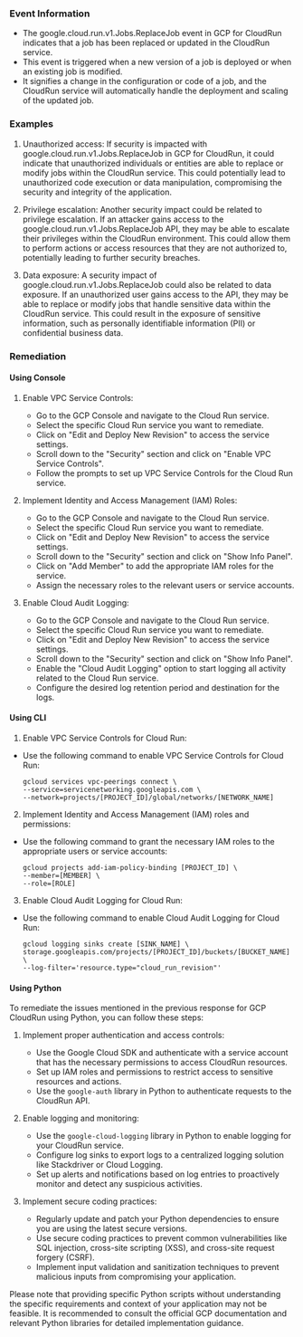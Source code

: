 
### Event Information

- The google.cloud.run.v1.Jobs.ReplaceJob event in GCP for CloudRun indicates that a job has been replaced or updated in the CloudRun service.
- This event is triggered when a new version of a job is deployed or when an existing job is modified.
- It signifies a change in the configuration or code of a job, and the CloudRun service will automatically handle the deployment and scaling of the updated job.


### Examples

1. Unauthorized access: If security is impacted with google.cloud.run.v1.Jobs.ReplaceJob in GCP for CloudRun, it could indicate that unauthorized individuals or entities are able to replace or modify jobs within the CloudRun service. This could potentially lead to unauthorized code execution or data manipulation, compromising the security and integrity of the application.

2. Privilege escalation: Another security impact could be related to privilege escalation. If an attacker gains access to the google.cloud.run.v1.Jobs.ReplaceJob API, they may be able to escalate their privileges within the CloudRun environment. This could allow them to perform actions or access resources that they are not authorized to, potentially leading to further security breaches.

3. Data exposure: A security impact of google.cloud.run.v1.Jobs.ReplaceJob could also be related to data exposure. If an unauthorized user gains access to the API, they may be able to replace or modify jobs that handle sensitive data within the CloudRun service. This could result in the exposure of sensitive information, such as personally identifiable information (PII) or confidential business data.

### Remediation

#### Using Console

1. Enable VPC Service Controls:
   - Go to the GCP Console and navigate to the Cloud Run service.
   - Select the specific Cloud Run service you want to remediate.
   - Click on "Edit and Deploy New Revision" to access the service settings.
   - Scroll down to the "Security" section and click on "Enable VPC Service Controls".
   - Follow the prompts to set up VPC Service Controls for the Cloud Run service.

2. Implement Identity and Access Management (IAM) Roles:
   - Go to the GCP Console and navigate to the Cloud Run service.
   - Select the specific Cloud Run service you want to remediate.
   - Click on "Edit and Deploy New Revision" to access the service settings.
   - Scroll down to the "Security" section and click on "Show Info Panel".
   - Click on "Add Member" to add the appropriate IAM roles for the service.
   - Assign the necessary roles to the relevant users or service accounts.

3. Enable Cloud Audit Logging:
   - Go to the GCP Console and navigate to the Cloud Run service.
   - Select the specific Cloud Run service you want to remediate.
   - Click on "Edit and Deploy New Revision" to access the service settings.
   - Scroll down to the "Security" section and click on "Show Info Panel".
   - Enable the "Cloud Audit Logging" option to start logging all activity related to the Cloud Run service.
   - Configure the desired log retention period and destination for the logs.

#### Using CLI

1. Enable VPC Service Controls for Cloud Run:
- Use the following command to enable VPC Service Controls for Cloud Run:
  ```
  gcloud services vpc-peerings connect \
  --service=servicenetworking.googleapis.com \
  --network=projects/[PROJECT_ID]/global/networks/[NETWORK_NAME]
  ```

2. Implement Identity and Access Management (IAM) roles and permissions:
- Use the following command to grant the necessary IAM roles to the appropriate users or service accounts:
  ```
  gcloud projects add-iam-policy-binding [PROJECT_ID] \
  --member=[MEMBER] \
  --role=[ROLE]
  ```

3. Enable Cloud Audit Logging for Cloud Run:
- Use the following command to enable Cloud Audit Logging for Cloud Run:
  ```
  gcloud logging sinks create [SINK_NAME] \
  storage.googleapis.com/projects/[PROJECT_ID]/buckets/[BUCKET_NAME] \
  --log-filter='resource.type="cloud_run_revision"'
  ```

#### Using Python

To remediate the issues mentioned in the previous response for GCP CloudRun using Python, you can follow these steps:

1. Implement proper authentication and access controls:
   - Use the Google Cloud SDK and authenticate with a service account that has the necessary permissions to access CloudRun resources.
   - Set up IAM roles and permissions to restrict access to sensitive resources and actions.
   - Use the `google-auth` library in Python to authenticate requests to the CloudRun API.

2. Enable logging and monitoring:
   - Use the `google-cloud-logging` library in Python to enable logging for your CloudRun service.
   - Configure log sinks to export logs to a centralized logging solution like Stackdriver or Cloud Logging.
   - Set up alerts and notifications based on log entries to proactively monitor and detect any suspicious activities.

3. Implement secure coding practices:
   - Regularly update and patch your Python dependencies to ensure you are using the latest secure versions.
   - Use secure coding practices to prevent common vulnerabilities like SQL injection, cross-site scripting (XSS), and cross-site request forgery (CSRF).
   - Implement input validation and sanitization techniques to prevent malicious inputs from compromising your application.

Please note that providing specific Python scripts without understanding the specific requirements and context of your application may not be feasible. It is recommended to consult the official GCP documentation and relevant Python libraries for detailed implementation guidance.

